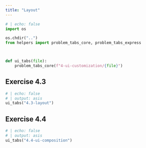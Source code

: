 ```yaml
---
title: "Layout"
---
```

```python
# | echo: false
import os

os.chdir("..")
from helpers import problem_tabs_core, problem_tabs_express



def ui_tabs(file):
    problem_tabs_core(f"4-ui-customization/{file}")


```

## Exercise 4.3

```python
# | echo: false
# | output: asis
ui_tabs("4.3-layout")
```

## Exercise 4.4

```python
# | echo: false
# | output: asis
ui_tabs("4.4-ui-composition")
```